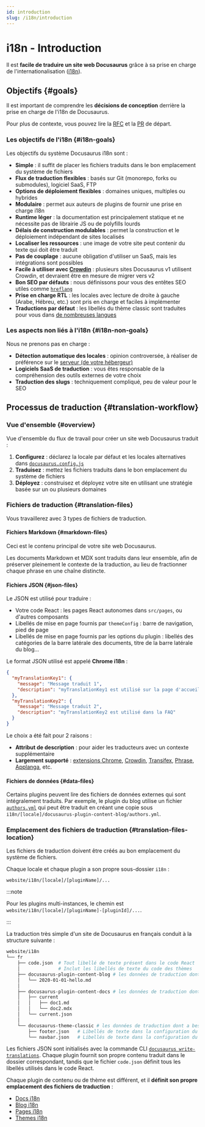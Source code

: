 ```yaml
---
id: introduction
slug: /i18n/introduction
---
```


# i18n - Introduction

Il est **facile de traduire un site web Docusaurus** grâce à sa prise en charge de l'internationalisation ([i18n](https://en.wikipedia.org/wiki/Internationalization_and_localization)).

## Objectifs {#goals}

Il est important de comprendre les **décisions de conception** derrière la prise en charge de l'i18n de Docusaurus.

Pour plus de contexte, vous pouvez lire la [RFC](https://github.com/facebook/docusaurus/issues/3317) et la [PR](https://github.com/facebook/docusaurus/pull/3325) de départ.

### Les objectifs de l'i18n {#i18n-goals}

Les objectifs du système Docusaurus i18n sont :

- **Simple** : il suffit de placer les fichiers traduits dans le bon emplacement du système de fichiers
- **Flux de traduction flexibles** : basés sur Git (monorepo, forks ou submodules), logiciel SaaS, FTP
- **Options de déploiement flexibles** : domaines uniques, multiples ou hybrides
- **Modulaire** : permet aux auteurs de plugins de fournir une prise en charge i18n
- **Runtime léger** : la documentation est principalement statique et ne nécessite pas de librairie JS ou de polyfills lourds
- **Délais de construction modulables** : permet la construction et le déploiement indépendant de sites localisés
- **Localiser les ressources** : une image de votre site peut contenir du texte qui doit être traduit
- **Pas de couplage** : aucune obligation d'utiliser un SaaS, mais les intégrations sont possibles
- **Facile à utiliser avec [Crowdin](https://crowdin.com/)** : plusieurs sites Docusaurus v1 utilisent Crowdin, et devraient être en mesure de migrer vers v2
- **Bon SEO par défauts** : nous définissons pour vous des entêtes SEO utiles comme [`hreflang`](https://developers.google.com/search/docs/advanced/crawling/localized-versions)
- **Prise en charge RTL** : les locales avec lecture de droite à gauche (Arabe, Hébreu, etc.) sont pris en charge et faciles à implémenter
- **Traductions par défaut** : les libellés du thème classic sont traduites pour vous dans [de nombreuses langues](https://github.com/facebook/docusaurus/tree/main/packages/docusaurus-theme-translations/locales)

### Les aspects non liés à l'i18n {#i18n-non-goals}

Nous ne prenons pas en charge :

- **Détection automatique des locales** : opinion controversée, à réaliser de préférence sur le [serveur (de votre hébergeur)](../deployment.mdx)
- **Logiciels SaaS de traduction** : vous êtes responsable de la compréhension des outils externes de votre choix
- **Traduction des slugs** : techniquement compliqué, peu de valeur pour le SEO

## Processus de traduction {#translation-workflow}

### Vue d'ensemble {#overview}

Vue d'ensemble du flux de travail pour créer un site web Docusaurus traduit :

1. **Configurez** : déclarez la locale par défaut et les locales alternatives dans [`docusaurus.config.js`](../api/docusaurus.config.js.mdx#i18n)
2. **Traduisez** : mettez les fichiers traduits dans le bon emplacement du système de fichiers
3. **Déployez** : construisez et déployez votre site en utilisant une stratégie basée sur un ou plusieurs domaines

### Fichiers de traduction {#translation-files}

Vous travaillerez avec 3 types de fichiers de traduction.

#### Fichiers Markdown {#markdown-files}

Ceci est le contenu principal de votre site web Docusaurus.

Les documents Markdown et MDX sont traduits dans leur ensemble, afin de préserver pleinement le contexte de la traduction, au lieu de fractionner chaque phrase en une chaîne distincte.

#### Fichiers JSON {#json-files}

Le JSON est utilisé pour traduire :

- Votre code React : les pages React autonomes dans `src/pages`, ou d'autres composants
- Libellés de mise en page fournis par `themeConfig` : barre de navigation, pied de page
- Libellés de mise en page fournis par les options du plugin : libellés des catégories de la barre latérale des documents, titre de la barre latérale du blog...

Le format JSON utilisé est appelé **Chrome i18n** :

```json
{
  "myTranslationKey1": {
    "message": "Message traduit 1",
    "description": "myTranslationKey1 est utilisé sur la page d'accueil"
  },
  "myTranslationKey2": {
    "message": "Message traduit 2",
    "description": "myTranslationKey2 est utilisé dans la FAQ"
  }
}
```

Le choix a été fait pour 2 raisons :

- **Attribut de description** : pour aider les traducteurs avec un contexte supplémentaire
- **Largement supporté** : [extensions Chrome](https://developer.chrome.com/docs/extensions/mv2/i18n-messages/), [Crowdin](https://support.crowdin.com/file-formats/chrome-json/), [Transifex](https://docs.transifex.com/formats/chrome-json), [Phrase](https://help.phrase.com/help/chrome-json-messages), [Applanga](https://www.applanga.com/docs/formats/chrome_i18n_json), etc.

#### Fichiers de données {#data-files}

Certains plugins peuvent lire des fichiers de données externes qui sont intégralement traduits. Par exemple, le plugin du blog utilise un fichier [`authors.yml`](../blog.mdx#global-authors) qui peut être traduit en créant une copie sous `i18n/[locale]/docusaurus-plugin-content-blog/authors.yml`.

### Emplacement des fichiers de traduction {#translation-files-location}

Les fichiers de traduction doivent être créés au bon emplacement du système de fichiers.

Chaque locale et chaque plugin a son propre sous-dossier `i18n` :

```
website/i18n/[locale]/[pluginName]/...
```

:::note

Pour les plugins multi-instances, le chemin est `website/i18n/[locale]/[pluginName]-[pluginId]/...`.

:::

La traduction très simple d'un site de Docusaurus en français conduit à la structure suivante :

```bash
website/i18n
└── fr
    ├── code.json  # Tout libellé de texte présent dans le code React
    │              # Inclut les libellés de texte du code des thèmes
    ├── docusaurus-plugin-content-blog # les données de traduction dont a besoin le plugin du blog
    │   └── 2020-01-01-hello.md
    │
    ├── docusaurus-plugin-content-docs # les données de traduction dont a besoin le plugin de doc
    │   ├── current
    │   │   ├── doc1.md
    │   │   └── doc2.mdx
    │   └── current.json
    │
    └── docusaurus-theme-classic # les données de traduction dont a besoin le thème classique
        ├── footer.json   # Libellés de texte dans la configuration du thème de votre pied de page
        └── navbar.json   # Libellés de texte dans la configuration du thème de votre barre de navigation
```

Les fichiers JSON sont initialisés avec la commande CLI [`docusaurus write-translations`](../cli.mdx#docusaurus-write-translations-sitedir). Chaque plugin fournit son propre contenu traduit dans le dossier correspondant, tandis que le fichier `code.json` définit tous les libellés utilisés dans le code React.

Chaque plugin de contenu ou de thème est différent, et il **définit son propre emplacement des fichiers de traduction** :

- [Docs i18n](../api/plugins/plugin-content-docs.mdx#i18n)
- [Blog i18n](../api/plugins/plugin-content-blog.mdx#i18n)
- [Pages i18n](../api/plugins/plugin-content-pages.mdx#i18n)
- [Themes i18n](../api/themes/theme-configuration.mdx#i18n)
